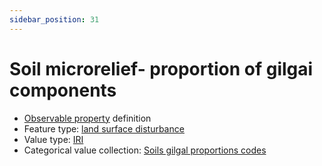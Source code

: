 ```yaml
---
sidebar_position: 31
---
```



# Soil microrelief- proportion of gilgai components

- [Observable property](/viewers/dawe-vocabs?uri=https://linked.data.gov.au/def/nrm/e2c87884-5edf-4d87-a67d-6a13cf59e051) definition
- Feature type: [land surface disturbance](http://linked.data.gov.au/def/tern-cv/7e256d28-e686-4b6a-b64a-ac1b1a8f164d)
- Value type: [IRI](https://w3id.org/tern/ontologies/tern/IRI)
- Categorical value collection: [Soils gilgal proportions codes](/viewers/dawe-vocabs?uri=https://linked.data.gov.au/def/nrm/c441cb41-6f65-417c-88b7-2c10375bf3f3)

<Example protocolModule="plot-soil-description" observableProperty="https://linked.data.gov.au/def/nrm/e2c87884-5edf-4d87-a67d-6a13cf59e051" />

